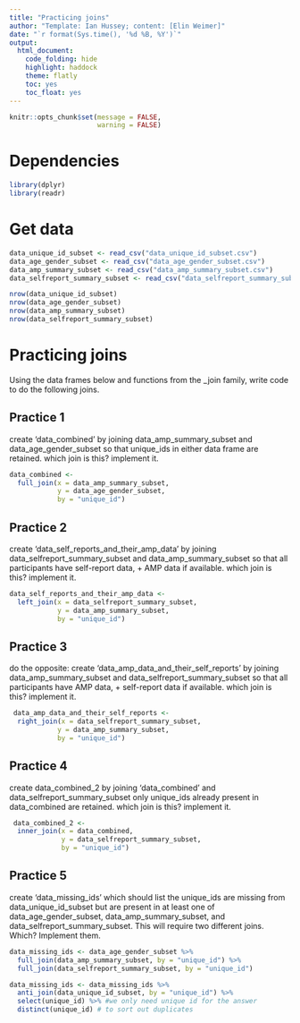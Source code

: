 ```yaml
---
title: "Practicing joins"
author: "Template: Ian Hussey; content: [Elin Weimer]"
date: "`r format(Sys.time(), '%d %B, %Y')`"
output:
  html_document:
    code_folding: hide
    highlight: haddock
    theme: flatly
    toc: yes
    toc_float: yes
---
```


```r

knitr::opts_chunk$set(message = FALSE,
                      warning = FALSE)

```

# Dependencies

```r

library(dplyr)
library(readr)

```

# Get data

```r

data_unique_id_subset <- read_csv("data_unique_id_subset.csv")
data_age_gender_subset <- read_csv("data_age_gender_subset.csv")
data_amp_summary_subset <- read_csv("data_amp_summary_subset.csv")
data_selfreport_summary_subset <- read_csv("data_selfreport_summary_subset.csv")

nrow(data_unique_id_subset)
nrow(data_age_gender_subset)
nrow(data_amp_summary_subset)
nrow(data_selfreport_summary_subset)

```

# Practicing joins

Using the data frames below and functions from the _join family, write code to do the following joins.  

## Practice 1

create 'data_combined' by joining data_amp_summary_subset and data_age_gender_subset so that unique_ids in either data frame are retained. which join is this? implement it. 

```r

data_combined <-
  full_join(x = data_amp_summary_subset,
            y = data_age_gender_subset,
            by = "unique_id")

```

## Practice 2

create 'data_self_reports_and_their_amp_data' by joining data_selfreport_summary_subset and data_amp_summary_subset so that all participants have self-report data, + AMP data if available. which join is this? implement it. 

```r

data_self_reports_and_their_amp_data <- 
  left_join(x = data_selfreport_summary_subset,
            y = data_amp_summary_subset,
            by = "unique_id")

```

## Practice 3

do the opposite: create 'data_amp_data_and_their_self_reports' by joining data_amp_summary_subset and data_selfreport_summary_subset so that all participants have AMP data, + self-report data if available. which join is this? implement it. 

```r

 data_amp_data_and_their_self_reports <- 
  right_join(x = data_selfreport_summary_subset,
            y = data_amp_summary_subset,
            by = "unique_id")

```

## Practice 4

create data_combined_2 by joining 'data_combined' and data_selfreport_summary_subset only unique_ids already present in data_combined are retained. which join is this? implement it. 

```r

 data_combined_2 <- 
  inner_join(x = data_combined,
             y = data_selfreport_summary_subset,
             by = "unique_id")

```

## Practice 5

create 'data_missing_ids' which should list the unique_ids are missing from data_unique_id_subset but are present in at least one of data_age_gender_subset, data_amp_summary_subset, and data_selfreport_summary_subset. This will require two different joins. Which? Implement them.

```r
data_missing_ids <- data_age_gender_subset %>%
  full_join(data_amp_summary_subset, by = "unique_id") %>%
  full_join(data_selfreport_summary_subset, by = "unique_id")

data_missing_ids <- data_missing_ids %>%
  anti_join(data_unique_id_subset, by = "unique_id") %>% 
  select(unique_id) %>% #we only need unique id for the answer
  distinct(unique_id) # to sort out duplicates

  
```



